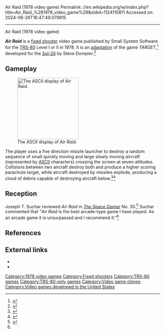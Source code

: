 Air Raid (1978 video game)
Permalink: //en.wikipedia.org/w/index.php?title=Air_Raid_%281978_video_game%29&oldid=1124110811
Accessed on: 2024-06-26T16:47:49.079815



------
Air Raid (1978 video game)
{{short description|none}}
{{About|the 1978 TRS-80 game|the 1982 Atari 2600 game|Air Raid (1982 video game)}} 
{{Infobox video game
| title = Air Raid
| caption= Title screen
| image = File:Air Raid (1979 game).png
| publisher = Small System Software<ref>{{cite magazine |editor-last=Green |editor-first=Wayne |date=February 1980 |title=TRS-80 Products |url=https://archive.org/details/80-microcomputing-magazine-1980-02/page/n91 |magazine=[[80 Microcomputing]] |issue=2 |page=92 |via=[[Internet Archive]]}}</ref>
| platforms = [[TRS-80]]
| released = [[1978 in video gaming|1978]]<ref>{{cite magazine |editor-last=Green |editor-first=Wayne |date=October 1978 |title=TRS-80 Machine Language Software |url=https://archive.org/details/kilobaudmagazine-1978-10/page/n102 |magazine=[[Kilobaud Microcomputing|Kilobaud]] |issue=22 |page=101 |via=[[Internet Archive]]}}</ref>
| genre = [[Fixed shooter]]
}}

'''''Air Raid''''' is a [[fixed shooter]] video game published by Small System Software for the [[TRS-80]] Level I or II in 1978. It is an [[Video game clone|adaptation]] of the game ''TARGET'',<ref>{{cite web |url=http://www.sol20.org/programs.html |year=2011 |title=Retreads for TRS-80 |last=Battle |first=Jim |website=Sol20.org}}</ref> developed for the [[Sol-20]] by Steve Dompier.<ref>{{cite magazine |editor-last=Younger |editor-first=J. Kelley |title=Brave New Reality |date=January 1986 |url=https://books.google.com/books?id=fPoaAQAAMAAJ&pg=PA45 |magazine=[[PC World]] |publisher=PC World Communications |volume=4 |issue=1 |page=45 |issn=0737-8939}}</ref>

==Gameplay==
[[File:Air Raid (1979 game) Screen.png|200px|thumb|right|The ASCII display of ''Air Raid''.]]

The player uses a five direction missile launcher to destroy a random sequence of small quickly moving and large slowly moving aircraft (represented by [[ASCII]] characters) crossing the screen at seven altitudes. Collisions between two aircraft destroy both and produce a higher scoring parachute target, while aircraft destroyed by missiles explode, producing a cloud of debris capable of destroying aircraft below.<ref>{{cite magazine |author=Small System Software |year=1979 |title=Air Raid: A Real-Time Shooting Gallery |url=https://archive.org/details/h-and-e-computronics-software-catalog-no-3-19xx/page/n27 |magazine=TRS-80 Software Catalog |publisher=H & E Computronics |location=New City, NY |issue=3 |page=27 |via=[[Internet Archive]]}}</ref><ref>{{cite magazine |editor-last=Blank |editor-first=George |date=May 1979 |title=TSE Market Basket Catalog |url=https://archive.org/details/softside-magazine-08/page/n65 |magazine=[[SoftSide]] |publisher=SoftSide Publications |location=Milford, NH |page=66 |via=[[Internet Archive]]}}</ref>

==Reception==
Joseph T. Suchar reviewed ''Air Raid'' in ''[[The Space Gamer]]'' No. 30.<ref name="SG">{{cite journal|last=Suchar|first=Joseph T. |date=August 1980 |title=Capsule Reviews|journal=[[The Space Gamer]]|publisher=[[Steve Jackson Games]]|issue=30|pages=28}}</ref> Suchar commented that "''Air Raid'' is the best arcade-type game I have played. As an arcade game it is unsurpassed and I recommend it."<ref name="SG"/>

==References==
{{reflist}}

==External links==
*{{YouTube|id=QTReIweyQ3M|title=Air Raid - (1978) - TRS-80 - gameplay HD}}
*{{YouTube|id=tWzxctVKSu8|title=TRS-80 game "AIR RAID", clone of Sol-20 game "TARGET"}}

[[Category:1978 video games]]
[[Category:Fixed shooters]]
[[Category:TRS-80 games]]
[[Category:TRS-80-only games]]
[[Category:Video game clones]]
[[Category:Video games developed in the United States]]